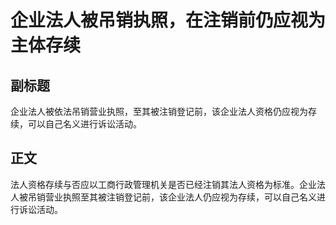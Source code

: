 # 企业法人被吊销执照，在注销前仍应视为主体存续
## 副标题
企业法人被依法吊销营业执照，至其被注销登记前，该企业法人资格仍应视为存续，可以自己名义进行诉讼活动。
## 正文
法人资格存续与否应以工商行政管理机关是否已经注销其法人资格为标准。企业法人被吊销营业执照至其被注销登记前，该企业法人仍应视为存续，可以自己名义进行诉讼活动。